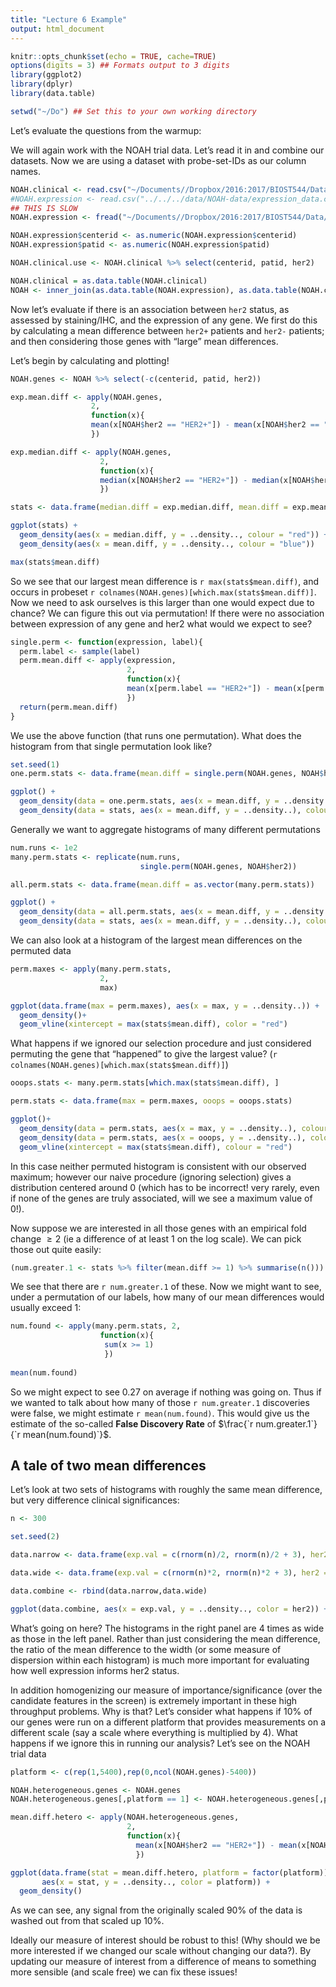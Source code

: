 ```yaml
---
title: "Lecture 6 Example"
output: html_document
---
```


```r
knitr::opts_chunk$set(echo = TRUE, cache=TRUE)
options(digits = 3) ## Formats output to 3 digits
library(ggplot2)
library(dplyr)
library(data.table)

setwd("~/Do") ## Set this to your own working directory
```

Let's evaluate the questions from the warmup:

We will again work with the NOAH trial data. Let's read it in and combine our datasets. Now we are using a dataset with probe-set-IDs as our column names.

```r

NOAH.clinical <- read.csv("~/Documents//Dropbox/2016:2017/BIOST544/Data/clinical_data.csv", header = TRUE)[,-1]
#NOAH.expression <- read.csv("../../../data/NOAH-data/expression_data.csv", header = TRUE) 
## THIS IS SLOW
NOAH.expression <- fread("~/Documents//Dropbox/2016:2017/BIOST544/Data/expression_data.csv", header = TRUE, sep = ',') ## THIS IS WAY FASTER

NOAH.expression$centerid <- as.numeric(NOAH.expression$centerid)
NOAH.expression$patid <- as.numeric(NOAH.expression$patid)

NOAH.clinical.use <- NOAH.clinical %>% select(centerid, patid, her2)

NOAH.clinical = as.data.table(NOAH.clinical)
NOAH <- inner_join(as.data.table(NOAH.expression), as.data.table(NOAH.clinical.use), by=c("centerid","patid"))
```

Now let's evaluate if there is an association between `her2` status, as assessed by staining/IHC, and the expression of any gene.  We first do this by calculating a mean difference between `her2+` patients and `her2-` patients; and then considering those genes with "large" mean differences.

Let's begin by calculating and plotting!

``` r
NOAH.genes <- NOAH %>% select(-c(centerid, patid, her2))

exp.mean.diff <- apply(NOAH.genes,
                  2,
                  function(x){
                  mean(x[NOAH$her2 == "HER2+"]) - mean(x[NOAH$her2 == "HER2-"])
                  })

exp.median.diff <- apply(NOAH.genes,
                    2,
                    function(x){
                    median(x[NOAH$her2 == "HER2+"]) - median(x[NOAH$her2 == "HER2-"])
                    })

stats <- data.frame(median.diff = exp.median.diff, mean.diff = exp.mean.diff)

ggplot(stats) + 
  geom_density(aes(x = median.diff, y = ..density.., colour = "red")) + 
  geom_density(aes(x = mean.diff, y = ..density.., colour = "blue"))

max(stats$mean.diff)
```

So we see that our largest mean difference is `r max(stats$mean.diff)`, and occurs in probeset `r colnames(NOAH.genes)[which.max(stats$mean.diff)]`. Now we need to ask ourselves is this larger than one would expect due to chance? We can figure this out via permutation! If there were no association between expression of any gene and her2 what would we expect to see?

``` r
single.perm <- function(expression, label){
  perm.label <- sample(label)
  perm.mean.diff <- apply(expression,
                          2,
                          function(x){
                          mean(x[perm.label == "HER2+"]) - mean(x[perm.label == "HER2-"])
                          })
  return(perm.mean.diff)
}
```

We use the above function (that runs one permutation). What does the histogram from that single permutation look like?

``` r
set.seed(1)
one.perm.stats <- data.frame(mean.diff = single.perm(NOAH.genes, NOAH$her2))

ggplot() + 
  geom_density(data = one.perm.stats, aes(x = mean.diff, y = ..density..), colour = "green") +
  geom_density(data = stats, aes(x = mean.diff, y = ..density..), colour = "blue")
```

Generally we want to aggregate histograms of many different permutations

``` r
num.runs <- 1e2
many.perm.stats <- replicate(num.runs,
                             single.perm(NOAH.genes, NOAH$her2))

all.perm.stats <- data.frame(mean.diff = as.vector(many.perm.stats))

ggplot() + 
  geom_density(data = all.perm.stats, aes(x = mean.diff, y = ..density..), colour = "green") +
  geom_density(data = stats, aes(x = mean.diff, y = ..density..), colour = "blue")

```

We can also look at a histogram of the largest mean differences on the permuted data

```r
perm.maxes <- apply(many.perm.stats,
                    2,
                    max)

ggplot(data.frame(max = perm.maxes), aes(x = max, y = ..density..)) +
  geom_density()+
  geom_vline(xintercept = max(stats$mean.diff), color = "red")
```

What happens if we ignored our selection procedure and just considered permuting the gene that "happened" to give the largest value? (`r colnames(NOAH.genes)[which.max(stats$mean.diff)]`)

``` r
ooops.stats <- many.perm.stats[which.max(stats$mean.diff), ]

perm.stats <- data.frame(max = perm.maxes, ooops = ooops.stats)

ggplot()+ 
  geom_density(data = perm.stats, aes(x = max, y = ..density..), colour = "green")+
  geom_density(data = perm.stats, aes(x = ooops, y = ..density..), colour = "blue") +
  geom_vline(xintercept = max(stats$mean.diff), colour = "red")
```

In this case neither permuted histogram is consistent with our observed maximum; however our naive procedure (ignoring selection) gives a distribution centered around $0$ (which has to be incorrect! very rarely, even if none of the genes are truly associated, will we see a maximum value of $0$!).

Now suppose we are interested in all those genes with an empirical fold change $\geq 2$ (ie a difference of at least $1$ on the log scale). We can pick those out quite easily:

``` r
(num.greater.1 <- stats %>% filter(mean.diff >= 1) %>% summarise(n()))

```

We see that there are `r num.greater.1` of these. Now we might want to see, under a permutation of our labels, how many of our mean differences would usually exceed $1$:

``` r
num.found <- apply(many.perm.stats, 2,
                    function(x){
                     sum(x >= 1)
                     })
                      
mean(num.found)
```

So we might expect to see $0.27$ on average if nothing was going on. Thus if we wanted to talk about how many of those `r num.greater.1` discoveries were false, we might estimate `r mean(num.found)`. This would give us the estimate of the so-called **False Discovery Rate** of $\frac{`r num.greater.1`}{`r mean(num.found)`}$.

## A tale of two mean differences

Let's look at two sets of histograms with roughly the same mean difference, but very difference clinical significances:

``` r
n <- 300

set.seed(2)

data.narrow <- data.frame(exp.val = c(rnorm(n)/2, rnorm(n)/2 + 3), her2 = c(rep("pos",n),rep("neg",n)), type = "narrow")

data.wide <- data.frame(exp.val = c(rnorm(n)*2, rnorm(n)*2 + 3), her2 = c(rep("pos",n),rep("neg",n)), type = "wide")

data.combine <- rbind(data.narrow,data.wide)

ggplot(data.combine, aes(x = exp.val, y = ..density.., color = her2)) + geom_density() + facet_grid(~type)

```

What's going on here? The histograms in the right panel are $4$ times as wide as those in the left panel. Rather than just considering the mean difference, the ratio of the mean difference to the width (or some measure of dispersion within each histogram) is much more important for evaluating how well expression informs her2 status.

In addition homogenizing our measure of importance/significance (over the candidate features in the screen) is extremely important in these high throughput problems.  Why is that?  Let's consider what happens if $10\%$ of our genes were run on a different platform that provides measurements on a different scale (say a scale where everything is multiplied by $4$). What happens if we ignore this in running our analysis? Let's see on the NOAH trial data

``` r

platform <- c(rep(1,5400),rep(0,ncol(NOAH.genes)-5400))

NOAH.heterogeneous.genes <- NOAH.genes
NOAH.heterogeneous.genes[,platform == 1] <- NOAH.heterogeneous.genes[,platform == 1] * 3

mean.diff.hetero <- apply(NOAH.heterogeneous.genes,
                          2,
                          function(x){
                            mean(x[NOAH$her2 == "HER2+"]) - mean(x[NOAH$her2 == "HER2-"])
                            })

ggplot(data.frame(stat = mean.diff.hetero, platform = factor(platform)),
       aes(x = stat, y = ..density.., color = platform)) +
  geom_density()

```

As we can see, any signal from the originally scaled $90\%$ of the data is washed out from that scaled up $10\%$.

Ideally our measure of interest should be robust to this! (Why should we be more interested if we changed our scale without changing our data?). By updating our measure of interest from a difference of means to something more sensible (and scale free) we can fix these issues!
